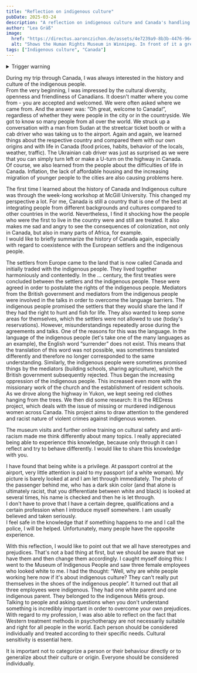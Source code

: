 ```yaml
---
title: "Reflection on indigenous culture"
pubDate: 2025-03-24
description: "A reflection on indigenous culture and Canada's handling of it"
author: "Lea Gräß"
image:
  href: "https://directus.aaronczichon.de/assets/4e7239a9-8b3b-4476-9648-173add33cf57.jpeg?quality=70&width=1600"
  alt: "Shows the Human Rights Museum in Winnipeg. In front of it a green meadow and a sunset in the background."
tags: ["Indigenous culture", "Canada"]
---
```



<details>
  <summary>Trigger warning</summary>
  We're from Germany and we want to learn as much as we can about the history and the current situation of the indigenous people in Canada. As we're not native English speakers we may made mistakes or didn't understood everything correctly. We apologize for that.   
  If you feel offended or have any suggestions and improvements for this text, please let us know. We are happy to learn and improve.
</details>

During my trip through Canada, I was always interested in the history and culture of the indigenous people.    
From the very beginning, I was impressed by the cultural diversity, openness and friendliness of Canadians. It doesn't matter where you come from - you are accepted and welcomed. We were often asked where we came from. And the answer was: “Oh great, welcome to Canada!”, regardless of whether they were people in the city or in the countryside. 
We got to know so many people from all over the world. We struck up a conversation with a man from Sudan at the streetcar ticket booth or with a cab driver who was taking us to the airport. Again and again, we learned things about the respective country and compared them with our own origins and with life in Canada (food prices, habits, behavior of the locals, weather, traffic). The Ukrainian cab driver was just as surprised as we were that you can simply turn left or make a U-turn on the highway in Canada.    
Of course, we also learned from the people about the difficulties of life in Canada. Inflation, the lack of affordable housing and the increasing migration of younger people to the cities are also causing problems here. 

The first time I learned about the history of Canada and Indigenous culture was through the week-long workshop at McGill University. This changed my perspective a lot. For me, Canada is still a country that is one of the best at integrating people from different backgrounds and cultures compared to other countries in the world. Nevertheless, I find it shocking how the people who were the first to live in the country were and still are treated. It also makes me sad and angry to see the consequences of colonization, not only in Canada, but also in many parts of Africa, for example.    
I would like to briefly summarize the history of Canada again, especially with regard to coexistence with the European settlers and the indigenous people. 

The settlers from Europe came to the land that is now called Canada and initially traded with the indigenous people. They lived together harmoniously and contentedly. In the ... century, the first treaties were concluded between the settlers and the indigenous people. These were agreed in order to postulate the rights of the indigenous people. Mediators from the British government and mediators from the indigenous people were involved in the talks in order to overcome the language barriers. The indigenous people promised the settlers that they would share the land if they had the right to hunt and fish for life. They also wanted to keep some areas for themselves, which the settlers were not allowed to use (today's reservations). However, misunderstandings repeatedly arose during the agreements and talks. One of the reasons for this was the language. In the language of the indigenous people (let's take one of the many languages as an example), the English word “surrender” does not exist. This means that the translation of this word was not possible, was sometimes translated differently and therefore no longer corresponded to the same understanding. Similarly, the indigenous people were sometimes promised things by the mediators (building schools, sharing agriculture), which the British government subsequently rejected. Thus began the increasing oppression of the indigenous people. This increased even more with the missionary work of the church and the establishment of resident schools.    
As we drove along the highway in Yukon, we kept seeing red clothes hanging from the trees. We then did some research: It is the REDress project, which deals with the issue of missing or murdered indigenous women across Canada. This project aims to draw attention to the gendered and racist nature of violent crimes against indigenous women.  

The museum visits and further online training on cultural safety and anti-racism made me think differently about many topics. I really appreciated being able to experience this knowledge, because only through it can I reflect and try to behave differently. I would like to share this knowledge with you. 

I have found that being white is a privilege. At passport control at the airport, very little attention is paid to my passport (of a white woman).  My picture is barely looked at and I am let through immediately. The photo of the passenger behind me, who has a dark skin color (and that alone is ultimately racist, that you differentiate between white and black) is looked at several times, his name is checked and then he is let through.    
I don't have to prove that I have a certain degree, qualifications and a certain profession when I introduce myself somewhere. I am usually believed and taken seriously.    
I feel safe in the knowledge that if something happens to me and I call the police, I will be helped. 
Unfortunately, many people have the opposite experience. 

With this reflection, I would like to point out that we all have stereotypes and prejudices. That's not a bad thing at first, but we should be aware that we have them and then change them accordingly.
I caught myself doing this: I went to the Museum of Indigenous People and saw three female employees who looked white to me.  I had the thought: “Well, why are white people working here now if it's about indigenous culture? They can't really put themselves in the shoes of the indigenous people”. It turned out that all three employees were indigenous. They had one white parent and one indigenous parent. They belonged to the indigenous Métis group.    
Talking to people and asking questions when you don't understand something is incredibly important in order to overcome your own prejudices.    
With regard to my profession, I was also able to reflect on the fact that Western treatment methods in psychotherapy are not necessarily suitable and right for all people in the world. Each person should be considered individually and treated according to their specific needs. Cultural sensitivity is essential here. 

It is important not to categorize a person or their behaviour directly or to generalize about their culture or origin. Everyone should be considered individually.  